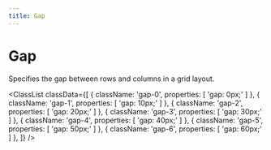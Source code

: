 ```yaml
---
title: Gap
---
```



# Gap

Specifies the gap between rows and columns in a grid layout.

<ClassList
  classData={[
    {
      className: 'gap-0',
      properties: [
        'gap: 0px;'
      ]
    },
    {
      className: 'gap-1',
      properties: [
        'gap: 10px;'
      ]
    },
    {
      className: 'gap-2',
      properties: [
        'gap: 20px;'
      ]
    },
    {
      className: 'gap-3',
      properties: [
        'gap: 30px;'
      ]
    },
    {
      className: 'gap-4',
      properties: [
        'gap: 40px;'
      ]
    },
    {
      className: 'gap-5',
      properties: [
        'gap: 50px;'
      ]
    },
    {
      className: 'gap-6',
      properties: [
        'gap: 60px;'
      ]
    },
  ]}
/>
